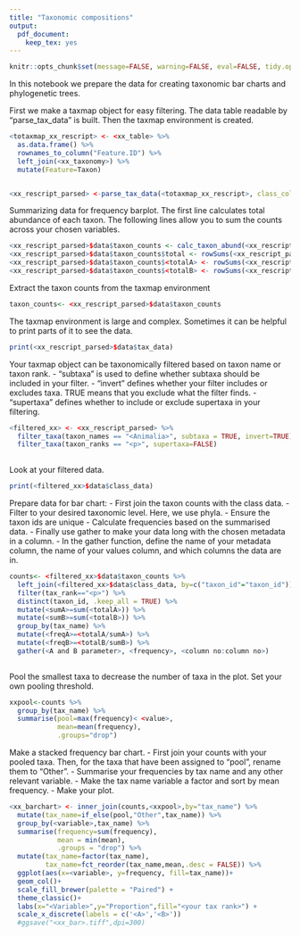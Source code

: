 ```yaml
---
title: "Taxonomic compositions"
output: 
  pdf_document: 
    keep_tex: yes
---
```



```r
knitr::opts_chunk$set(message=FALSE, warning=FALSE, eval=FALSE, tidy.opts=list(width.cutoff=20), tidy=TRUE, wrap=TRUE)

```
In this notebook we prepare the data for creating taxonomic bar charts and phylogenetic trees.

First we make a taxmap object for easy filtering. The data table readable by "parse_tax_data" is built. Then the taxmap environment is created. 
```r

<totaxmap_xx_rescript> <- <xx_table> %>%
  as.data.frame() %>%
  rownames_to_column("Feature.ID") %>%
  left_join(<xx_taxonomy>) %>% 
  mutate(Feature=Taxon)


<xx_rescript_parsed> <-parse_tax_data(<totaxmap_xx_rescript>, class_cols="Taxon",class_sep=";",class_key=c(tax_rank="taxon_rank",tax_name="taxon_name"),class_regex = "^(.+)__(.+)")
```

Summarizing data for frequency barplot. The first line calculates total abundance of each taxon. The following lines allow you to sum the counts across your chosen variables.
```r
<xx_rescript_parsed>$data$taxon_counts <- calc_taxon_abund(<xx_rescript_parsed>, data = "tax_data")
<xx_rescript_parsed>$data$taxon_counts$total <- rowSums(<xx_rescript_parsed>$data$taxon_counts[<column_no:column_no>]) # -1 = taxon_id column
<xx_rescript_parsed>$data$taxon_counts$<totalA> <- rowSums(<xx_rescript_parsed>$data$taxon_counts[grep("<A>",names(<xx_rescript_parsed>$data$taxon_counts))]) 
<xx_rescript_parsed>$data$taxon_counts$<totalB> <- rowSums(<xx_rescript_parsed>$data$taxon_counts[grep("<B>",names(<xx_rescript_parsed>$data$taxon_counts))])

```

Extract the taxon counts from the taxmap environment
```r
taxon_counts<- <xx_rescript_parsed>$data$taxon_counts
```

The taxmap environment is large and complex. Sometimes it can be helpful to print parts of it to see the data.
```r
print(<xx_rescript_parsed>$data$tax_data)
```



Your taxmap object can be taxonomically filtered based on taxon name or taxon rank.
 - "subtaxa" is used to define whether subtaxa should be included in your filter.
 - "invert" defines whether your filter includes or excludes taxa. TRUE means that you exclude what the filter finds.
 - "supertaxa" defines whether to include or exclude supertaxa in your filtering.
```r
<filtered_xx> <- <xx_rescript_parsed> %>% 
  filter_taxa(taxon_names == "<Animalia>", subtaxa = TRUE, invert=TRUE) %>%
  filter_taxa(taxon_ranks == "<p>", supertaxa=FALSE) 
 
```


Look at your filtered data.
```r
print(<filtered_xx>$data$class_data)

```


Prepare data for bar chart:
 - First join the taxon counts with the class data. 
 - Filter to your desired taxonomic level. Here, we use phyla.
 - Ensure the taxon ids are unique
 - Calculate frequencies based on the summarised data.
 - Finally use gather to make your data long with the chosen metadata in a column.
 - In the gather function, define the name of your metadata column, the name of your values column, and which columns the data are in.
```r
counts<- <filtered_xx>$data$taxon_counts %>% 
  left_join(<filtered_xx>$data$class_data, by=c("taxon_id"="taxon_id")) %>% 
  filter(tax_rank=="<p>") %>% 
  distinct(taxon_id, .keep_all = TRUE) %>% 
  mutate(<sumA>=sum(<totalA>)) %>% 
  mutate(<sumB>=sum(<totalB>)) %>% 
  group_by(tax_name) %>% 
  mutate(<freqA>=<totalA/sumA>) %>% 
  mutate(<freqB>=<totalB/sumB>) %>% 
  gather(<A and B parameter>, <frequency>, <column no:column no>)
 
```

Pool the smallest taxa to decrease the number of taxa in the plot. Set your own pooling threshold.
```r
xxpool<-counts %>% 
  group_by(tax_name) %>% 
  summarise(pool=max(frequency)< <value>,
            mean=mean(frequency),
            .groups="drop") 
```

Make a stacked frequency bar chart.
 - First join your counts with your pooled taxa. Then, for the taxa that have been assigned to "pool", rename them to "Other".
 - Summarise your frequencies by tax name and any other relevant variable. 
 - Make the tax name variable a factor and sort by mean frequency.
 - Make your plot.

```r
<xx_barchart> <- inner_join(counts,<xxpool>,by="tax_name") %>% 
  mutate(tax_name=if_else(pool,"Other",tax_name)) %>% 
  group_by(<variable>,tax_name) %>% 
  summarise(frequency=sum(frequency),
            mean = min(mean),
            .groups = "drop") %>%
  mutate(tax_name=factor(tax_name),
         tax_name=fct_reorder(tax_name,mean,.desc = FALSE)) %>% 
  ggplot(aes(x=<variable>, y=frequency, fill=tax_name))+
  geom_col()+
  scale_fill_brewer(palette = "Paired") +
  theme_classic()+
  labs(x="<Variable>",y="Proportion",fill="<your tax rank>") +
  scale_x_discrete(labels = c('<A>','<B>')) 
  #ggsave("<xx_bar>.tiff",dpi=300)
  
```


